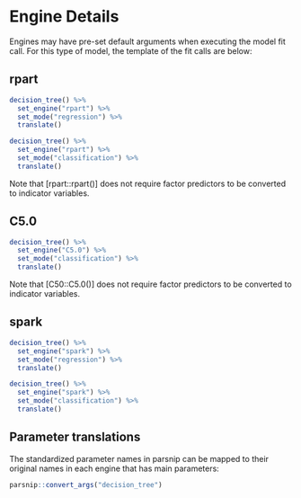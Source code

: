 # Engine Details

Engines may have pre-set default arguments when executing the model fit call. For this type of model, the template of the fit calls are below:

## rpart

```r
decision_tree() %>% 
  set_engine("rpart") %>% 
  set_mode("regression") %>% 
  translate()
```

```r
decision_tree() %>% 
  set_engine("rpart") %>% 
  set_mode("classification") %>% 
  translate()
```

Note that [rpart::rpart()] does not require factor predictors to be converted 
to indicator variables. 

## C5.0

```r
decision_tree() %>% 
  set_engine("C5.0") %>% 
  set_mode("classification") %>% 
  translate()
```

Note that [C50::C5.0()] does not require factor predictors to be converted 
to indicator variables. 

## spark

```r
decision_tree() %>% 
  set_engine("spark") %>% 
  set_mode("regression") %>% 
  translate()
```

```r
decision_tree() %>% 
  set_engine("spark") %>% 
  set_mode("classification") %>% 
  translate()
```


## Parameter translations

The standardized parameter names in parsnip can be mapped to their original names in each engine that has main parameters:

```r
parsnip::convert_args("decision_tree")
```

